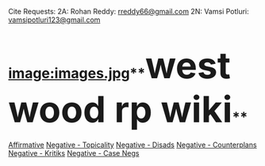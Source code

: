 Cite Requests:
2A: Rohan Reddy: [[mailto:rreddy66@gmail.com|rreddy66@gmail.com]]
2N: Vamsi Potluri: [[mailto:vamsipotluri123@gmail.com|vamsipotluri123@gmail.com]]


=[[image:images.jpg]]**<span style="font-size: 73px;">westwood rp wiki</span>**= 

[[2011-2012 - Westwood (TX) - Rohan Reddy & Vamsi Potluri - Affirmative|Affirmative]]
[[2011-2012 - Westwood (TX) - Rohan Reddy & Vamsi Potluri - Topicality|Negative - Topicality]]
[[2011-2012 - Westwood (TX) - Rohan Reddy & Vamsi Potluri - Disads|Negative - Disads]]
[[2011-2012 - Westwood (TX) - Rohan Reddy & Vamsi Potluri - Counterplans|Negative - Counterplans]]
[[2011-2012 - Westwood (TX) - Rohan Reddy & Vamsi Potluri - Kritiks|Negative - Kritiks]]
[[2011-2012 - Westwood (TX) - Rohan Reddy & Vamsi Potluri - Case Negs|Negative - Case Negs]]
